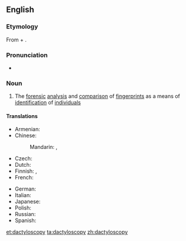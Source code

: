 ==English==

===Etymology===
From {{etyl|grc|en}} {{term|δάκτυλος||finger|tr=daktylos|lang=grc|sc=polytonic||finger}} + {{term|σκοπέω||I look at|tr=skopeō|lang=grc|sc=polytonic}}.

===Pronunciation===
* {{a|UK}} {{IPA|/ˌdæktɪlˈɒskəpi/}}

===Noun===
{{en-noun|-}}

# The [[forensic]] [[analysis]] and [[comparison]] of [[fingerprint]]s as a means of [[identification]] of [[individual]]s

====Translations====
{{trans-top|forensic analysis of fingerprints}}
* Armenian: {{t|hy|դակտիլոսկոպիա|tr=daktiloskopia|sc=Armn}}
* Chinese:
*: Mandarin: {{t+|cmn|指紋法|sc=Hani}}, {{t|cmn|指纹法|tr=zhǐwénfǎ|sc=Hani}}
* Czech: {{t+|cs|daktyloskopie|f}}
* Dutch: {{t+|nl|dactyloscopie|f}}
* Finnish: {{t|fi|sormenjälkitutkimus}}, {{t+|fi|daktyloskopia}}
* French: {{t+|fr|dactyloscopie|f}}
{{trans-mid}}
* German: {{t+|de|Daktyloskopie|f}}
* Italian: {{t|it|dattiloscopia|f}}
* Japanese: {{t|ja|指紋鑑定|tr=しもんかんてい, shimon kantei|sc=Jpan}}
* Polish: {{t|pl|daktyloskopia|f}}
* Russian: {{t+|ru|дактилоскопия|f|tr=daktiloskopíja|sc=Cyrl}}
* Spanish: {{t+|es|dactiloscopia|f}}
{{trans-bottom}}

[[et:dactyloscopy]]
[[ta:dactyloscopy]]
[[zh:dactyloscopy]]